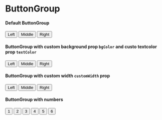 
<Meta title='Design System/Components/ButtonGroup' component={ButtonGroup} />

# ButtonGroup

#### Default ButtonGroup

<Canvas>
	<Story name='Buttongroup'>
		<ButtonGroup>
			<Button>Left</Button>
			<Button>Middle</Button>
			<Button>Right</Button>
		</ButtonGroup>
	</Story>
</Canvas>

#### ButtonGroup with custom background prop `bgColor` and custo textcolor prop `textColor`

<Canvas>
	<Story name='Buttongroup custom color'>
		<ButtonGroup bgColor='lightBlue' textColor='black'>
			<Button>Left</Button>
			<Button>Middle</Button>
			<Button>Right</Button>
		</ButtonGroup>
	</Story>
</Canvas>

#### ButtonGroup with custom width `customWidth` prop

<Canvas>
	<Story name='Buttongroup custom width'>
		<ButtonGroup customWidth={350}>
			<Button>Left</Button>
			<Button>Middle</Button>
			<Button>Right</Button>
		</ButtonGroup>
	</Story>
</Canvas>

#### ButtonGroup with numbers

<Canvas>
	<Story name='Buttongroup nav'>
		<ButtonGroup customWidth={350}>
			<Button>1</Button>
			<Button>2</Button>
			<Button>3</Button>
			<Button>4</Button>
			<Button>5</Button>
			<Button>6</Button>
		</ButtonGroup>
	</Story>
</Canvas>
